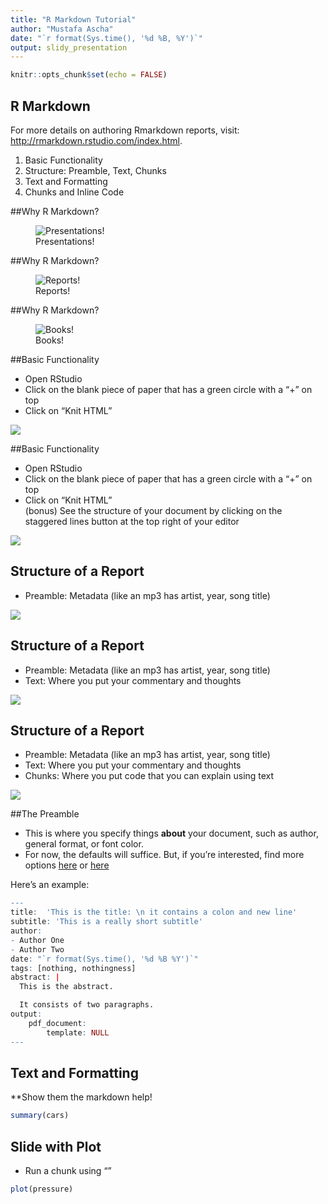 ```yaml
---
title: "R Markdown Tutorial"
author: "Mustafa Ascha"
date: "`r format(Sys.time(), '%d %B, %Y')`"
output: slidy_presentation
---
```


```r
knitr::opts_chunk$set(echo = FALSE)
```

## R Markdown

For more details on authoring Rmarkdown reports, visit:  
<http://rmarkdown.rstudio.com/index.html>.

1. Basic Functionality
2. Structure: Preamble, Text, Chunks
3. Text and Formatting
4. Chunks and Inline Code

##Why R Markdown? 

![Presentations!](images/01 - Presentations.png)

##Why R Markdown? 

![Reports!](images/02 - Reports.png)

##Why R Markdown?

![Books!](images/03 - books.png)

##Basic Functionality

- Open RStudio
- Click on the blank piece of paper that has a green circle with a "+" on top
- Click on "Knit HTML"

![](images/04 - knit.png)

##Basic Functionality

- Open RStudio
- Click on the blank piece of paper that has a green circle with a "+" on top
- Click on "Knit HTML"  
(bonus) See the structure of your document by clicking on the staggered lines button at the top right of your editor

![](images/05 - staggered.png)


## Structure of a Report

- Preamble: Metadata (like an mp3 has artist, year, song title)

![](images/06 - preamble.png)

## Structure of a Report

- Preamble: Metadata (like an mp3 has artist, year, song title)
- Text: Where you put your commentary and thoughts

![](images/07 - Text.png)

## Structure of a Report

- Preamble: Metadata (like an mp3 has artist, year, song title)
- Text: Where you put your commentary and thoughts
- Chunks: Where you put code that you can explain using text

![](images/08 - chunks.png)

##The Preamble

- This is where you specify things **about** your document, such as author, general format, or font color. 
- For now, the defaults will suffice. But, if you're interested, find more options [here](http://rmarkdown.rstudio.com/pdf_document_format.html) or [here](http://rmarkdown.rstudio.com/authoring_pandoc_markdown.html#yaml-metadata-block)

Here's an example: 

```r
---
title:  'This is the title: \n it contains a colon and new line'
subtitle: 'This is a really short subtitle'
author:
- Author One
- Author Two
date: "`r format(Sys.time(), '%d %B %Y')`"
tags: [nothing, nothingness]
abstract: |
  This is the abstract.

  It consists of two paragraphs.
output: 
    pdf_document:
        template: NULL
---
```

## Text and Formatting

**Show them the markdown help!

```r
summary(cars)
```

## Slide with Plot

- Run a chunk using ""

```r
plot(pressure)
```

